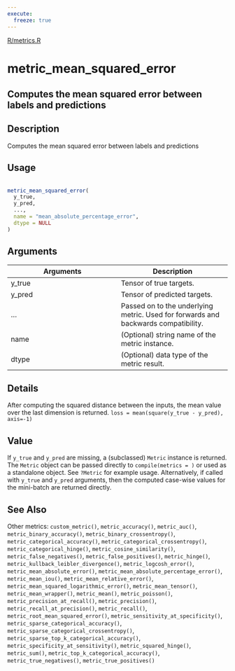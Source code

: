 ```yaml
---
execute:
  freeze: true
---
```


[R/metrics.R](https://github.com/rstudio/keras//blob/main/R/metrics.R#L1106) 

# metric_mean_squared_error

## Computes the mean squared error between labels and predictions

## Description
 Computes the mean squared error between labels and predictions 


## Usage
```r
 
metric_mean_squared_error( 
  y_true, 
  y_pred, 
  ..., 
  name = "mean_absolute_percentage_error", 
  dtype = NULL 
) 
```

## Arguments
|Arguments|Description|
|---|---|
| y_true | Tensor of true targets. |
| y_pred | Tensor of predicted targets. |
| ... | Passed on to the underlying metric. Used for forwards and backwards compatibility. |
| name | (Optional) string name of the metric instance. |
| dtype | (Optional) data type of the metric result. |

## Details
 After computing the squared distance between the inputs, the mean value over the last dimension is returned.  `loss = mean(square(y_true - y_pred), axis=-1)` 


## Value
 If `y_true` and `y_pred` are missing, a (subclassed) `Metric` instance is returned. The `Metric` object can be passed directly to `compile(metrics = )` or used as a standalone object. See `?Metric` for example usage.  Alternatively, if called with `y_true` and `y_pred` arguments, then the computed case-wise values for the mini-batch are returned directly. 



## See Also
 Other metrics:  `custom_metric()`, `metric_accuracy()`, `metric_auc()`, `metric_binary_accuracy()`, `metric_binary_crossentropy()`, `metric_categorical_accuracy()`, `metric_categorical_crossentropy()`, `metric_categorical_hinge()`, `metric_cosine_similarity()`, `metric_false_negatives()`, `metric_false_positives()`, `metric_hinge()`, `metric_kullback_leibler_divergence()`, `metric_logcosh_error()`, `metric_mean_absolute_error()`, `metric_mean_absolute_percentage_error()`, `metric_mean_iou()`, `metric_mean_relative_error()`, `metric_mean_squared_logarithmic_error()`, `metric_mean_tensor()`, `metric_mean_wrapper()`, `metric_mean()`, `metric_poisson()`, `metric_precision_at_recall()`, `metric_precision()`, `metric_recall_at_precision()`, `metric_recall()`, `metric_root_mean_squared_error()`, `metric_sensitivity_at_specificity()`, `metric_sparse_categorical_accuracy()`, `metric_sparse_categorical_crossentropy()`, `metric_sparse_top_k_categorical_accuracy()`, `metric_specificity_at_sensitivity()`, `metric_squared_hinge()`, `metric_sum()`, `metric_top_k_categorical_accuracy()`, `metric_true_negatives()`, `metric_true_positives()` 

